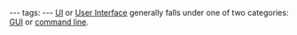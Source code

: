 ---
tags:
---
[[UI]] or [[User Interface]] generally falls under one of two categories: [[GUI]] or [[command line]].
